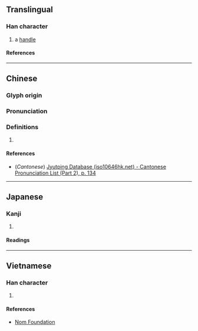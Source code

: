 {{character info}}
==Translingual==

===Han character===
{{Han char|rn=75|rad=木|as=21|sn=25|four=|canj=DMBB,XDMBB|ids=⿰木霸}}

# a [[handle]]

====References====
{{Han ref|kx=0564.170|dkj=15971|dj=0953.210|hdz=21326.060|uh=6B1B}}

----

==Chinese==
{{zh-forms}}

===Glyph origin===
{{Han etym}}

===Pronunciation===
{{zh-pron
|m=bà
|c=baa3
|mc=y
|oc=y
|ma=
|cat=n
}}

===Definitions===
{{zh-hanzi}}

# {{rfdef|zh}}

====References====
* (''Cantonese'') [http://www.iso10646hk.net/jp/document/download.jsp Jyutping Database (iso10646hk.net) - Cantonese Pronunciation List (Part 2), p. 134]

----

==Japanese==

===Kanji===
{{ja-kanji|grade=|rs=木21}}

# {{rfdef|ja|sort=木21}}

====Readings====
{{ja-readings
|on=は, へ
|kun=つか
}}

----

==Vietnamese==

===Han character===
{{vi-readings|rs=木21|reading=[[bá]], [[bả]]}}

# {{rfdef|vi|sort=木21}}

====References====
* [http://nomfoundation.org/common/nom_details.php?codepoint=6b1b Nom Foundation]